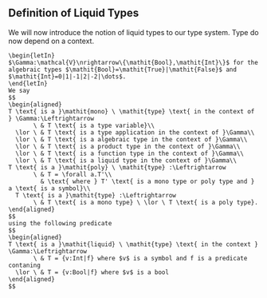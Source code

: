 ## Definition of Liquid Types

We will now introduce the notion of liquid types to our type system. Type do now depend on a context.

```theorem
\begin{letIn}
$\Gamma:\mathcal{V}\nrightarrow\{\mathit{Bool},\mathit{Int}\}$ for the algebraic types $\mathit{Bool}=\mathit{True}|\mathit{False}$ and $\mathit{Int}=0|1|-1|2|-2|\dots$.
\end{letIn}
We say
$$
\begin{aligned}
T \text{ is a }\mathit{mono} \ \mathit{type} \text{ in the context of } \Gamma:\Leftrightarrow
       \ & T \text{ is a type variable}\\
  \lor \ & T \text{ is a type application in the context of }\Gamma\\
  \lor \ & T \text{ is a algebraic type in the context of }\Gamma\\
  \lor \ & T \text{ is a product type in the context of }\Gamma\\
  \lor \ & T \text{ is a function type in the context of }\Gamma\\
  \lor \ & T \text{ is a liquid type in the context of }\Gamma\\
T \text{ is a }\mathit{poly} \ \mathit{type} :\Leftrightarrow
       \ & T = \forall a.T'\\
         & \text{ where } T' \text{ is a mono type or poly type and } a \text{ is a symbol}\\
  T \text{ is a }\mathit{type} :\Leftrightarrow 
       \ & T \text{ is a mono type} \ \lor \ T \text{ is a poly type}.
\end{aligned}
$$
using the following predicate
$$
\begin{aligned}
T \text{ is a }\mathit{liquid} \ \mathit{type} \text{ in the context } \Gamma:\Leftrightarrow
       \ & T = {v:Int|f} where $v$ is a symbol and f is a predicate contaning 
  \lor \ & T = {v:Bool|f} where $v$ is a bool
\end{aligned}
$$
```